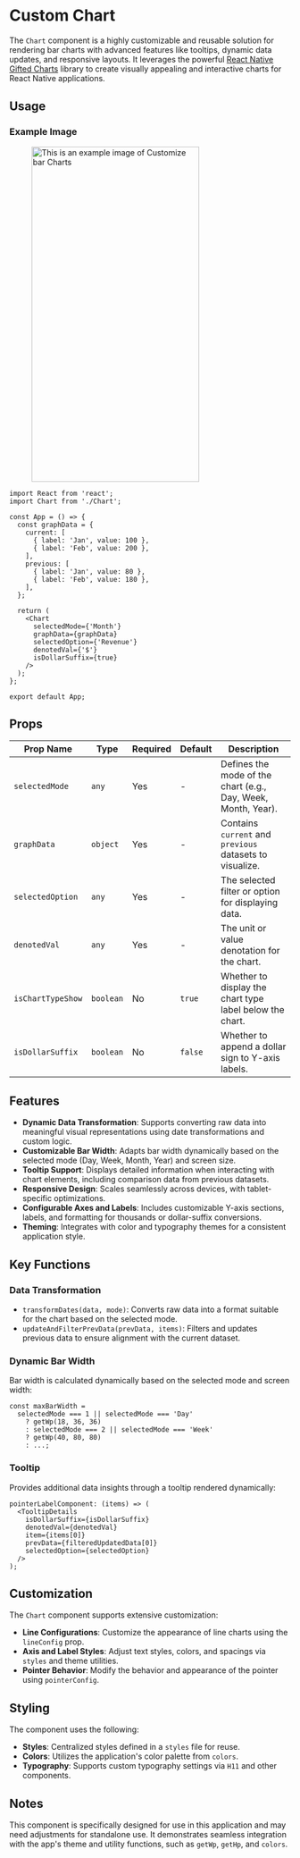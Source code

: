 # Custom Chart

The `Chart` component is a highly customizable and reusable solution for rendering bar charts with advanced features like tooltips, dynamic data updates, and responsive layouts. It leverages the powerful [React Native Gifted Charts](https://www.npmjs.com/package/react-native-gifted-charts) library to create visually appealing and interactive charts for React Native applications.

## Usage

### Example Image

<figure> <img src="/img/inventory/customChart.png" alt="This is an example image  of Customize bar Charts" width="300" height="600"/></figure>

```tsx
import React from 'react';
import Chart from './Chart';

const App = () => {
  const graphData = {
    current: [
      { label: 'Jan', value: 100 },
      { label: 'Feb', value: 200 },
    ],
    previous: [
      { label: 'Jan', value: 80 },
      { label: 'Feb', value: 180 },
    ],
  };

  return (
    <Chart
      selectedMode={'Month'}
      graphData={graphData}
      selectedOption={'Revenue'}
      denotedVal={'$'}
      isDollarSuffix={true}
    />
  );
};

export default App;
```


## Props

| Prop Name         | Type      | Required | Default | Description                                                   |
| ----------------- | --------- | -------- | ------- | ------------------------------------------------------------- |
| `selectedMode`    | `any`     | Yes      | -       | Defines the mode of the chart (e.g., Day, Week, Month, Year). |
| `graphData`       | `object`  | Yes      | -       | Contains `current` and `previous` datasets to visualize.      |
| `selectedOption`  | `any`     | Yes      | -       | The selected filter or option for displaying data.            |
| `denotedVal`      | `any`     | Yes      | -       | The unit or value denotation for the chart.                   |
| `isChartTypeShow` | `boolean` | No       | `true`  | Whether to display the chart type label below the chart.      |
| `isDollarSuffix`  | `boolean` | No       | `false` | Whether to append a dollar sign to Y-axis labels.             |



## Features

- **Dynamic Data Transformation**: Supports converting raw data into meaningful visual representations using date transformations and custom logic.
- **Customizable Bar Width**: Adapts bar width dynamically based on the selected mode (Day, Week, Month, Year) and screen size.
- **Tooltip Support**: Displays detailed information when interacting with chart elements, including comparison data from previous datasets.
- **Responsive Design**: Scales seamlessly across devices, with tablet-specific optimizations.
- **Configurable Axes and Labels**: Includes customizable Y-axis sections, labels, and formatting for thousands or dollar-suffix conversions.
- **Theming**: Integrates with color and typography themes for a consistent application style.


## Key Functions

### Data Transformation

- `transformDates(data, mode)`: Converts raw data into a format suitable for the chart based on the selected mode.
- `updateAndFilterPrevData(prevData, items)`: Filters and updates previous data to ensure alignment with the current dataset.

### Dynamic Bar Width

Bar width is calculated dynamically based on the selected mode and screen width:

```tsx
const maxBarWidth =
  selectedMode === 1 || selectedMode === 'Day'
    ? getWp(18, 36, 36)
    : selectedMode === 2 || selectedMode === 'Week'
    ? getWp(40, 80, 80)
    : ...;
```

### Tooltip

Provides additional data insights through a tooltip rendered dynamically:

```tsx
pointerLabelComponent: (items) => (
  <TooltipDetails
    isDollarSuffix={isDollarSuffix}
    denotedVal={denotedVal}
    item={items[0]}
    prevData={filteredUpdatedData[0]}
    selectedOption={selectedOption}
  />
);
```

## Customization

The `Chart` component supports extensive customization:

- **Line Configurations**: Customize the appearance of line charts using the `lineConfig` prop.
- **Axis and Label Styles**: Adjust text styles, colors, and spacings via `styles` and theme utilities.
- **Pointer Behavior**: Modify the behavior and appearance of the pointer using `pointerConfig`.

## Styling

The component uses the following:

- **Styles**: Centralized styles defined in a `styles` file for reuse.
- **Colors**: Utilizes the application's color palette from `colors`.
- **Typography**: Supports custom typography settings via `H11` and other components.

## Notes

This component is specifically designed for use in this application and may need adjustments for standalone use. It demonstrates seamless integration with the app's theme and utility functions, such as `getWp`, `getHp`, and `colors`.
